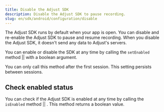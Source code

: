 ```yaml
---
title: Disable the Adjust SDK
description: Disable the Adjust SDK to pause recording.
slug: en/sdk/android/configuration/disable
---
```



The Adjust SDK runs by default when your app is open. You can disable and re-enable the Adjust SDK to pause and resume recording. When you disable the Adjust SDK, it doesn't send any data to Adjust's servers.

You can enable or disable the SDK at any time by calling the <Tooltip>`setEnabled` method || <SetEnabledSig /></Tooltip> with a boolean argument.

<Callout type="important">

You can only call this method after the first session. This setting persists between sessions.

</Callout>

<SetEnabled />

## Check enabled status

You can check if the Adjust SDK is enabled at any time by calling the <Tooltip>`isEnabled` method || <IsEnabledSig /></Tooltip>. This method returns a boolean value.

<IsEnabled />
